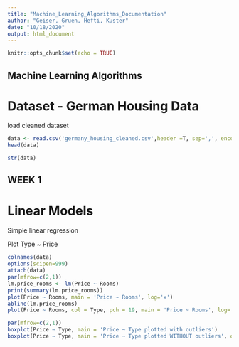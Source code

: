 ```yaml
---
title: "Machine_Learning_Algorithms_Documentation"
author: "Geiser, Gruen, Hefti, Kuster"
date: "10/18/2020"
output: html_document
---
```


```r
knitr::opts_chunk$set(echo = TRUE)
```

## Machine Learning Algorithms

# Dataset - German Housing Data 


load cleaned dataset
```r
data <- read.csv('germany_housing_cleaned.csv',header =T, sep=',', encoding='UTF-8')
head(data)
```
```r
str(data)
```
## WEEK 1
# Linear Models

Simple linear regression

Plot Type ~ Price
```r
colnames(data)
options(scipen=999)
attach(data)
par(mfrow=c(2,1))
lm.price_rooms <- lm(Price ~ Rooms)
print(summary(lm.price_rooms))
plot(Price ~ Rooms, main = 'Price ~ Rooms', log='x')
abline(lm.price_rooms)
plot(Price ~ Rooms, col = Type, pch = 19, main = 'Price ~ Rooms', log='x')
```
```r
par(mfrow=c(2,1))
boxplot(Price ~ Type, main = 'Price ~ Type plotted with outliers')
boxplot(Price ~ Type, main = 'Price ~ Type plotted WITHOUT outliers', outline=FALSE)
```